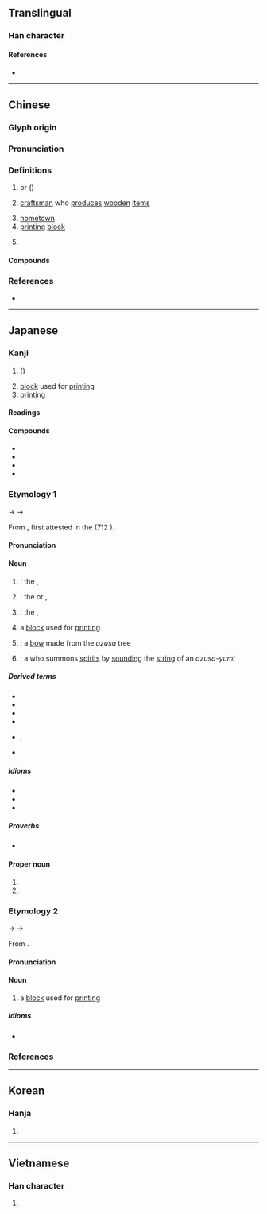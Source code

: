 {{character info/new}}
==Translingual==

===Han character===
{{Han char|rn=75|rad=木|as=07|sn=11|four=40941|canj=DYTJ,XDYTJ|ids=⿰木辛}}

====References====
* {{Han ref|kx=0528.250|dkj=14845|dj=0917.130|hdz=21219.030|uh=6893|ud=26771|bh=B1EA|bd=45546}}

----

==Chinese==
{{zh-forms}}
{{zh-wp}}

===Glyph origin===
{{Han etym}}

===Pronunciation===
{{zh-pron
|m=zǐ
|c=zi2
|mn=qz:chír/xm,zz:chú
|mc=y
|oc=y
|cat=n
}}

===Definitions===
{{zh-hanzi}}

# {{vern|yellow catalpa}} or {{vern|Chinese catalpa}} ({{taxlink|Catalpa ovata|species|noshow=1|ver=170110}})
# [[craftsman]] who [[produce]]s [[wooden]] [[item]]s
#: {{zh-l|梓匠}}
# [[hometown]]
# [[printing]] [[block]]
#: {{zh-l|付梓}}
# {{surname|lang=zh}}

====Compounds====
{{zh-der|上梓|付梓|吳敬梓|喬梓|杞梓|桑梓|桑梓之邦|梓人|梓匠|梓匠輪輿|梓器|梓宮|梓材|梓鄉|梓里|橋梓|荊南杞梓|賢喬梓|鄉梓|梓楠堤|木梓}}

===References===
* {{R:twedu|A01935}}

----

==Japanese==

===Kanji===
{{ja-kanji|grade=|rs=木07}}

# {{vern|yellow catalpa}} ({{taxlink|Catalpa ovata|species|ver=180726}})
# [[block]] used for [[print]]ing
# [[printing]]

====Readings====
{{ja-readings
|goon=し
|kanon=し
|kun=あずさ-<あづさ-
}}

====Compounds====
{{der-top|Compounds}}
* {{ja-r|梓宮|しきゅう}}
* {{ja-r|梓行|しこう}}
* {{ja-r|梓人|しじん}}
* {{ja-r|桑梓|そうし}}
{{der-bottom}}

===Etymology 1===
<div>
{{wp|lang=ja}}
</div>
{{ja-kanjitab|あずさ|yomi=k}}
{{IPAchar|/adusa/}} → {{IPAchar|/ad͡zusa/}} → {{IPAchar|/azusa/}}

From {{inh|ja|ojp|sort=あずさ|-}}, first attested in the ''{{w|Kojiki}}'' (712 {{CE}}).

{{rfe|ja}}

====Pronunciation====
{{ja-pron|y=k|あずさ|acc=1|acc2=0|acc_ref=DJR|acc2_ref=DJR}}

====Noun====
{{ja-noun|あずさ|アズサ|hhira=あづさ|hkata=アヅサ}}

# {{synonym of|lang=ja|夜糞峰榛|tr=yogusominebari|nodot=1|sort=あずさ}}: the {{vern|Japanese cherry birch|pedia=1}}, {{taxlink|Betula grossa|species|ver=180726}}
# {{synonym of|lang=ja|[[木豇豆]], [[楸]]|tr=kisasage|nodot=1}}: the {{vern|yellow catalpa}} or {{vern|Chinese catalpa}}, {{taxlink|Catalpa ovata|species|ver=180726}}
# {{synonym of|lang=ja|赤芽柏|tr=akamegashiwa|nodot=1}}: the {{vern|Japanese mallotus}}, {{taxlink|Mallotus japonicus|species|ver=180726}}
# a [[block]] used for [[print]]ing {{gl|as it was originally made from the [[wood]] of the Chinese catalpa}}
#: {{syn|ja|版木|tr=hangi}}
# {{short for|lang=ja|梓弓|tr=azusa-yumi|nodot=1|sort=あずさ}}: a [[bow]] made from the ''azusa'' tree
# {{short for|lang=ja|梓巫女|tr=azusa-miko|nodot=1}}: a ''{{ll|ja|巫女|miko}}'' {{gl|[[unmarried]] [[female]] [[medium]]}} who summons [[spirits]] by [[sound]]ing the [[string]] of an ''azusa-yumi''

=====Derived terms=====
{{der-top}}
* {{ja-r|梓%川|^あずさ%-がわ}}
* {{ja-r|梓%巫女|あずさ%-みこ}}
* {{ja-r|梓%山|^あずさ%-やま}}
* {{ja-r|梓%弓|あずさ%-ゆみ}}
* {{ja-r|玉梓|たまずさ|rom=-}}, {{ja-r|玉章|たまずさ}}
* {{ja-r|根張り梓|ねはり あずさ}}
{{der-bottom}}

=====Idioms=====
* {{ja-r|梓に刻む|あずさ に きざむ}}
* {{ja-r|梓に鏤める|あずさ に ちりばめる}}
* {{ja-r|梓に上す|あずさ に のぼす}}

=====Proverbs=====
* {{ja-r|腰に梓の弓を張る|こし に あずさ の ゆみ を はる}}

====Proper noun====
{{ja-pos|proper noun|あずさ|hhira=あづさ}}

# {{given name|female|lang=ja|A=a|nodot=1|sort=あずさ}}
# {{surname|lang=ja|A=a|nodot=1|sort=あずさ}}

===Etymology 2===
{{ja-kanjitab|し|yomi=o}}
{{IPAchar|/t͡si/}} → {{IPAchar|/si/}} → {{IPAchar|/ɕi/}}

From {{bor|ja|ltc|sort=し|-}} {{ltc-l|梓}}.

====Pronunciation====
{{ja-pron|y=k|し|acc=1|acc_ref=DJR}}

====Noun====
{{ja-noun|し}}

# a [[block]] used for [[print]]ing {{gl|as it was originally made from the [[wood]] of the {{vern|Chinese catalpa}}}}
#: {{syn|ja|版木|tr=hangi}}

=====Idioms=====
* {{ja-r|梓に上す|し に のぼす}}

===References===
<references/>

----

==Korean==

===Hanja===
{{ko-hanja|hangeul=재|eumhun=|rv=jae|mr=chae|y=cay}}

# {{defn|lang=ko|sort=木07}}

----

==Vietnamese==

===Han character===
{{vi-hantu|[[tử]]|rs=木07}}

# {{defn|vi}}